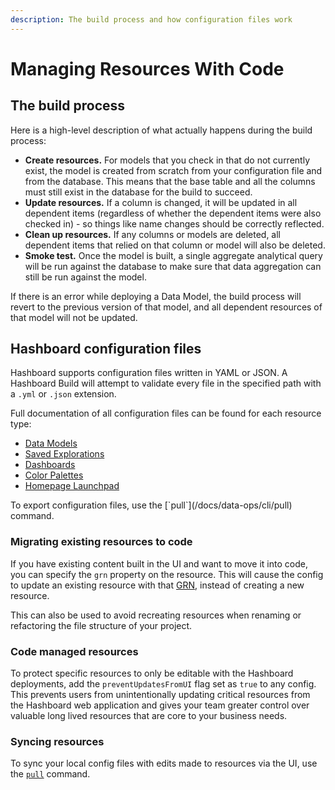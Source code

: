 ```yaml
---
description: The build process and how configuration files work
---
```



# Managing Resources With Code

## The build process

Here is a high-level description of what actually happens during the build process:

- **Create resources.** For models that you check in that do not currently exist, the model is created from scratch from your configuration file and from the database. This means that the base table and all the columns must still exist in the database for the build to succeed.
- **Update resources.** If a column is changed, it will be updated in all dependent items (regardless of whether the dependent items were also checked in) - so things like name changes should be correctly reflected.
- **Clean up resources.** If any columns or models are deleted, all dependent items that relied on that column or model will also be deleted.
- **Smoke test.** Once the model is built, a single aggregate analytical query will be run against the database to make sure that data aggregation can still be run against the model.

If there is an error while deploying a Data Model, the build process will revert to the previous version of that model, and all dependent resources of that model will not be updated.

## Hashboard configuration files

Hashboard supports configuration files written in YAML or JSON. A Hashboard Build will attempt to validate every file in the specified path with a `.yml` or `.json` extension.

Full documentation of all configuration files can be found for each resource type:

- [Data Models](/docs/data-ops/config-schema/Data-Model)
- [Saved Explorations](/docs/data-ops/config-schema/saved-exploration)
- [Dashboards](/docs/data-ops/config-schema/Dashboard)
- [Color Palettes](/docs/data-ops/config-schema/Color-Palette)
- [Homepage Launchpad](/docs/data-ops/config-schema/Homepage-Launchpad)

<Callout type="info">
  To export configuration files, use the [`pull`](/docs/data-ops/cli/pull)
  command.
</Callout>

### Migrating existing resources to code

If you have existing content built in the UI and want to move it into code,
you can specify the `grn` property on the resource. This will cause the config to
update an existing resource with that [GRN](/docs/data-ops/resource-identifiers), instead of creating a
new resource.

This can also be used to avoid recreating resources when renaming or refactoring
the file structure of your project.

### Code managed resources

To protect specific resources to only be editable with the Hashboard deployments, add the `preventUpdatesFromUI` flag set as `true` to any config. This prevents users from unintentionally updating critical resources from the Hashboard web application and gives your team greater control over valuable long lived resources that are core to your business needs.

### Syncing resources

To sync your local config files with edits made to resources via the UI, use the [`pull`](/docs/data-ops/cli/pull) command.